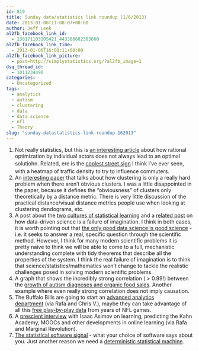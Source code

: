 ```yaml
---
id: 819
title: Sunday data/statistics link roundup (1/6/2013)
date: 2013-01-06T11:08:07+00:00
author: Jeff Leek
al2fb_facebook_link_id:
  - 136171103105421_443388682383660
al2fb_facebook_link_time:
  - 2013-01-06T16:08:11+00:00
al2fb_facebook_link_picture:
  - post=http://simplystatistics.org/?al2fb_image=1
dsq_thread_id:
  - 1011234490
categories:
  - Uncategorized
tags:
  - analytics
  - autism
  - clustering
  - data
  - data science
  - nfl
  - Theory
slug: "sunday-datastatistics-link-roundup-162013"
---
```

  1. Not really statistics, but this is [an interesting article](http://www.science20.com/hammock_physicist/rational_suckers-99998) about how rational optimization by individual actors does not always lead to an optimal solutio<span style="line-height: 24px;">h</span>n. Related, ere is the [coolest street sign](http://www.businessinsider.com/16-ways-asian-cities-are-making-their-us-counterparts-look-like-the-third-world-2013-1#some-japanese-street-signs-have-heat-maps-to-relay-congestion-information-to-drivers-and-directly-influence-traffic-patterns-3) I think I've ever seen, with a heatmap of traffic density to try to influence commuters.
  2. An [interesting paper](http://arxiv.org/pdf/1205.4891v1.pdf) that talks about how clustering is only a really hard problem when there aren't obvious clusters. I was a little disappointed in the paper, because it defines the "obviousness" of clusters only theoretically by a distance metric. There is very little discussion of the practical distance/visual distance metrics people use when looking at clustering dendograms, etc.
  3. A post about the [two cultures of statistical learning](http://norvig.com/chomsky.html) and a [related post](http://www.r-bloggers.com/data-driven-science-is-a-failure-of-imagination/) on how data-driven science is a failure of imagination. I think in both cases, it is worth pointing out that [the only good data science is good science](http://simplystatistics.org/2012/12/31/what-makes-a-good-data-scientist/) - i.e. it seeks to answer a real, specific question through the scientific method. However, I think for many modern scientific problems it is pretty naive to think we will be able to come to a full, mechanistic understanding complete with tidy theorems that describe all the properties of the system. I think the real failure of imagination is to think that science/statistics/mathematics won't change to tackle the realistic challenges posed in solving modern scientific problems.
  4. A graph that shows the incredibly strong correlation ( > 0.99!) between the [growth of autism diagnoses and organic food sales](http://boingboing.net/2013/01/01/correlation-between-autism-dia.html). Another example where even really strong correlation does not imply causation.
  5. The Buffalo Bills are going to start an [advanced analytics department](http://www.nfl.com/news/story/0ap1000000121055/article/buffalo-bills-to-start-advanced-analytics-department) (via Rafa and Chris V.), maybe they can take advantage of all this [free play-by-play data](http://www.advancednflstats.com/2010/04/play-by-play-data.html) from years of NFL games.
  6. A [prescient interview](https://www.youtube.com/watch?v=CJAIERgWhZQ) with Isaac Asimov on learning, predicting the Kahn Academy, MOOCs and other developments in online learning (via Rafa and Marginal Revolution).
  7. [The statistical software signal](http://seanjtaylor.com/post/39573264781/the-statistics-software-signal) - what your choice of software says about you. Just another reason we need a [deterministic statistical machine](http://simplystatistics.org/2012/08/27/a-deterministic-statistical-machine/).

&nbsp;
